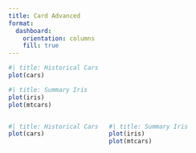 ```yaml
---
title: Card Advanced
format: 
  dashboard:
    orientation: columns
    fill: true
---
```



:::{.tabset title="Reports on the set of cool stuff"}

```r
#| title: Historical Cars
plot(cars)
```

```r
#| title: Summary Iris
plot(iris)
plot(mtcars)
```

:::{.columns title="Test"}

```r
#| title: Historical Cars
plot(cars)
```

```r
#| title: Summary Iris
plot(iris)
plot(mtcars)
```

:::

:::